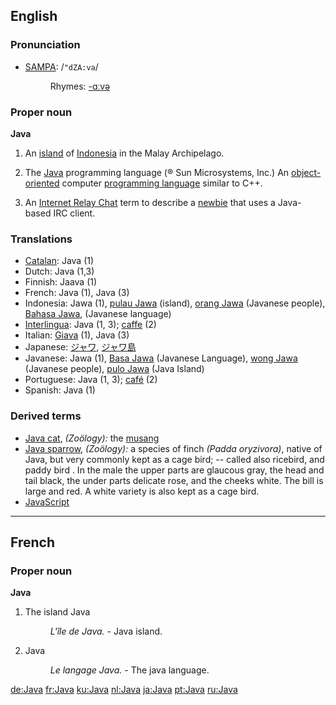 {{see|java}}
{{wikipedia}}
==English==

===Pronunciation===
*[[SAMPA]]: /<tt>"dZA:va</tt>/
*:Rhymes: [[Rhymes:English:-ɑːvə|-ɑːvə]]

===Proper noun===
'''Java'''

# An [[island]] of [[Indonesia]] in the Malay Archipelago.
# {{computing}} The [[w:Java programming language|Java]] programming language (® Sun Microsystems, Inc.)  An [[object-oriented]] computer [[programming language]] similar to C++.
# {{rfv-sense}} An [[Internet Relay Chat]] term to describe a [[newbie]] that uses a Java-based IRC client.

===Translations===
{{rfc-trans}}
*[[Catalan]]: Java (1)
*Dutch: Java {{n}} (1,3)
*Finnish: Jaava (1)
*French: Java {{f}} (1), Java {{m}} (3)
*Indonesia: Jawa (1), [[pulau Jawa]] (island), [[orang Jawa]] (Javanese people), [[Bahasa Jawa]], (Javanese language)
*[[Interlingua]]: Java (1, 3); [[caffe]] (2)
*Italian: [[Giava]] (1), Java {{m}} (3)
*Japanese: [[ジャワ]], [[ジャワ島]]
*Javanese: Jawa (1), [[Basa Jawa]] (Javanese Language), [[wong Jawa]] (Javanese people), [[pulo Jawa]] (Java Island)
*Portuguese: Java {{f}} (1, 3); [[café]] {{m}} (2)
*Spanish: Java (1)

===Derived terms===
* [[Java cat]], ''(Zoölogy):'' the [[musang]]  
* [[Java sparrow]], ''(Zoölogy):'' a species of finch ''(Padda oryzivora)'', native of Java, but very commonly kept as a cage bird; -- called also ricebird, and paddy bird . In the male the upper parts are glaucous gray, the head and tail black, the under parts delicate rose, and the cheeks white. The bill is large and red. A white variety is also kept as a cage bird.
* [[JavaScript]] <!-- No, the word is ''related'' but not derived.-->

----

==French==

===Proper noun===
'''Java'''

# The island Java
#: ''L'île de Java.'' - Java island.
# Java
#: ''Le langage Java.'' - The java language.
<!--move to [[java]]: # A dance.
#:''Il danse la '''java.'' - He dances java.-->

[[de:Java]]
[[fr:Java]]
[[ku:Java]]
[[nl:Java]]
[[ja:Java]]
[[pt:Java]]
[[ru:Java]]
